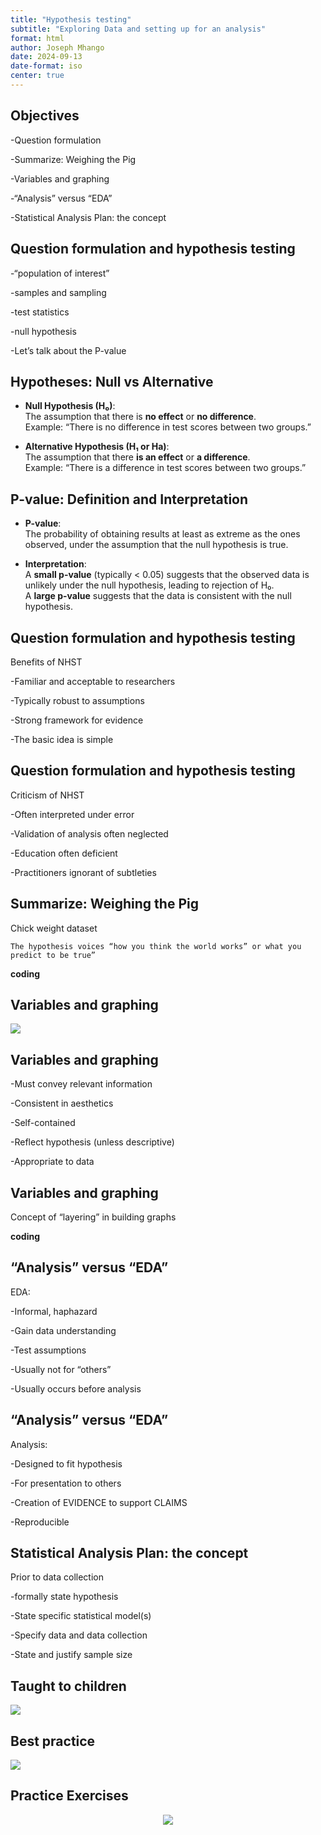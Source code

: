 ```yaml
---
title: "Hypothesis testing"
subtitle: "Exploring Data and setting up for an analysis"
format: html
author: Joseph Mhango
date: 2024-09-13
date-format: iso
center: true
---
```



## Objectives

-Question formulation 

-Summarize: Weighing the Pig

-Variables and graphing

-“Analysis” versus “EDA”

-Statistical Analysis Plan: the concept


## Question formulation and hypothesis testing

-"population of interest"

-samples and sampling

-test statistics

-null hypothesis

-Let's talk about the P-value

## Hypotheses: Null vs Alternative

- **Null Hypothesis (H₀)**:  
  The assumption that there is **no effect** or **no difference**.  
  Example: "There is no difference in test scores between two groups."

- **Alternative Hypothesis (H₁ or Ha)**:  
  The assumption that there **is an effect** or **a difference**.  
  Example: "There is a difference in test scores between two groups."



## P-value: Definition and Interpretation

- **P-value**:  
  The probability of obtaining results at least as extreme as the ones observed, under the assumption that the null hypothesis is true.

- **Interpretation**:  
  A **small p-value** (typically < 0.05) suggests that the observed data is unlikely under the null hypothesis, leading to rejection of H₀.  
  A **large p-value** suggests that the data is consistent with the null hypothesis.



## Question formulation and hypothesis testing

Benefits of NHST

-Familiar and acceptable to researchers

-Typically robust to assumptions

-Strong framework for evidence

-The basic idea is simple

## Question formulation and hypothesis testing

Criticism of NHST

-Often interpreted under error

-Validation of analysis often neglected

-Education often deficient

-Practitioners ignorant of subtleties

## Summarize: Weighing the Pig

Chick weight dataset

`The hypothesis voices “how you think the world works” or what you predict to be true”`

**coding**

## Variables and graphing

![](pics/convincing.png)


## Variables and graphing

-Must convey relevant information

-Consistent in aesthetics

-Self-contained

-Reflect hypothesis (unless descriptive)

-Appropriate to data

## Variables and graphing


Concept of "layering" in building graphs

**coding**

## “Analysis” versus “EDA”

EDA:

-Informal, haphazard

-Gain data understanding

-Test assumptions

-Usually not for "others"

-Usually occurs before analysis

## “Analysis” versus “EDA”

Analysis:

-Designed to fit hypothesis

-For presentation to others

-Creation of EVIDENCE to support CLAIMS

-Reproducible

## Statistical Analysis Plan: the concept

Prior to data collection

-formally state hypothesis

-State specific statistical model(s)

-Specify data and data collection

-State and justify sample size

## Taught to children

![](pics/2.1-sci-proc1.png)

## Best practice

![](pics/2.1-sci-proc3.png)


## Practice Exercises

<center>![](pics/laptop_dog.png)</center>
